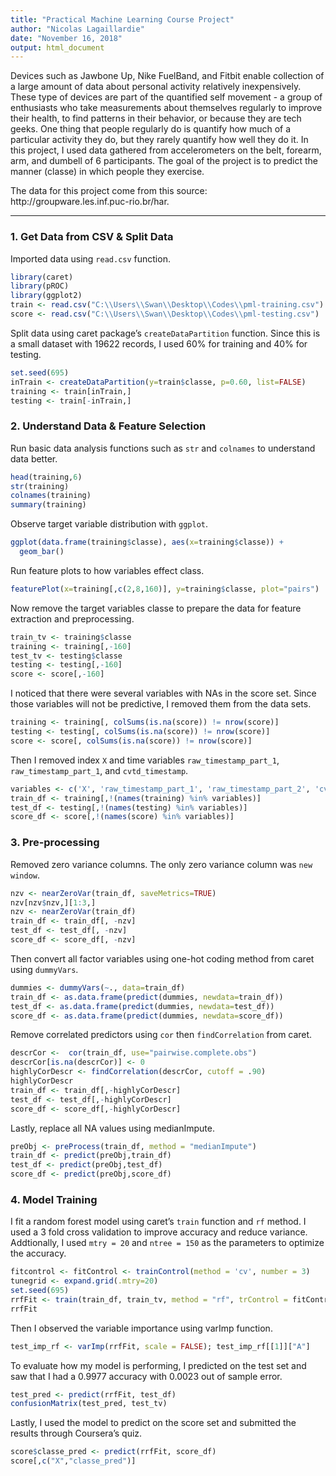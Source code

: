 ```yaml
---
title: "Practical Machine Learning Course Project"
author: "Nicolas Lagaillardie"
date: "November 16, 2018"
output: html_document
---
```

Devices such as Jawbone Up, Nike FuelBand, and Fitbit enable collection of a large amount of data about personal activity relatively inexpensively. These type of devices are part of the quantified self movement - a group of enthusiasts who take measurements about themselves regularly to improve their health, to find patterns in their behavior, or because they are tech geeks. One thing that people regularly do is quantify how much of a particular activity they do, but they rarely quantify how well they do it. In this project, I used data gathered from accelerometers on the belt, forearm, arm, and dumbell of 6 participants. The goal of the project is to predict the manner (classe) in which people they exercise. 

The data for this project come from this source: http://groupware.les.inf.puc-rio.br/har.

***

### 1. Get Data from CSV & Split Data

Imported data using `read.csv` function.

```r
library(caret)
library(pROC)
library(ggplot2)
train <- read.csv("C:\\Users\\Swan\\Desktop\\Codes\\pml-training.csv")
score <- read.csv("C:\\Users\\Swan\\Desktop\\Codes\\pml-testing.csv")
```

Split data using caret package's `createDataPartition` function. Since this is a small dataset with 19622 records, I used 60% for training and 40% for testing. 

```r
set.seed(695)
inTrain <- createDataPartition(y=train$classe, p=0.60, list=FALSE)
training <- train[inTrain,]
testing <- train[-inTrain,]
```


### 2. Understand Data & Feature Selection

Run basic data analysis functions such as `str` and `colnames` to understand data better.

```r
head(training,6)
str(training)
colnames(training)
summary(training)
```

Observe target variable distribution with `ggplot`.

```r
ggplot(data.frame(training$classe), aes(x=training$classe)) +
  geom_bar()
```

Run feature plots to how variables effect class.
```r
featurePlot(x=training[,c(2,8,160)], y=training$classe, plot="pairs")
```

Now remove the target variables classe to prepare the data for feature extraction and preprocessing.
```r
train_tv <- training$classe
training <- training[,-160]
test_tv <- testing$classe
testing <- testing[,-160]
score <- score[,-160]
```

I noticed that there were several variables with NAs in the score set. Since those variables will not be predictive, I removed them from the data sets.
```r
training <- training[, colSums(is.na(score)) != nrow(score)]
testing <- testing[, colSums(is.na(score)) != nrow(score)]
score <- score[, colSums(is.na(score)) != nrow(score)]
```

Then I removed index `X` and time variables `raw_timestamp_part_1`, `raw_timestamp_part_1`, and `cvtd_timestamp`.
```r
variables <- c('X', 'raw_timestamp_part_1', 'raw_timestamp_part_2', 'cvtd_timestamp')
train_df <- training[,!(names(training) %in% variables)]
test_df <- testing[,!(names(testing) %in% variables)]
score_df <- score[,!(names(score) %in% variables)]
```


### 3. Pre-processing
Removed zero variance columns. The only zero variance column was `new window`.
```r
nzv <- nearZeroVar(train_df, saveMetrics=TRUE)
nzv[nzv$nzv,][1:3,]
nzv <- nearZeroVar(train_df)
train_df <- train_df[, -nzv]
test_df <- test_df[, -nzv]
score_df <- score_df[, -nzv]
```

Then convert all factor variables using one-hot coding method from caret using `dummyVars`.
```r
dummies <- dummyVars(~., data=train_df)
train_df <- as.data.frame(predict(dummies, newdata=train_df))
test_df <- as.data.frame(predict(dummies, newdata=test_df))
score_df <- as.data.frame(predict(dummies, newdata=score_df))
```

Remove correlated predictors using `cor` then `findCorrelation` from caret. 
```r
descrCor <-  cor(train_df, use="pairwise.complete.obs")
descrCor[is.na(descrCor)] <- 0
highlyCorDescr <- findCorrelation(descrCor, cutoff = .90)
highlyCorDescr
train_df <- train_df[,-highlyCorDescr]
test_df <- test_df[,-highlyCorDescr]
score_df <- score_df[,-highlyCorDescr]
```

Lastly, replace all NA values using medianImpute.
```r
preObj <- preProcess(train_df, method = "medianImpute")
train_df <- predict(preObj,train_df)
test_df <- predict(preObj,test_df)
score_df <- predict(preObj,score_df)
```


### 4. Model Training
I fit a random forest model using caret's `train` function and `rf` method. I used a 3 fold cross validation to improve accuracy and reduce variance. Addtionally, I used `mtry = 20` and `ntree = 150` as the parameters to optimize the accuracy. 

```r
fitcontrol <- fitControl <- trainControl(method = 'cv', number = 3)
tunegrid <- expand.grid(.mtry=20)
set.seed(695)
rrfFit <- train(train_df, train_tv, method = "rf", trControl = fitControl, ntree = 150, tuneGrid=tunegrid, importance = TRUE)
rrfFit
```

Then I observed the variable importance using varImp function.
```r
test_imp_rf <- varImp(rrfFit, scale = FALSE); test_imp_rf[[1]]["A"]
```

To evaluate how my model is performing, I predicted on the test set and saw that I had a 0.9977 accuracy with 0.0023 out of sample error.
```r
test_pred <- predict(rrfFit, test_df)
confusionMatrix(test_pred, test_tv)
```

Lastly, I used the model to predict on the score set and submitted the results through Coursera's quiz. 
```r
score$classe_pred <- predict(rrfFit, score_df)
score[,c("X","classe_pred")]
```

